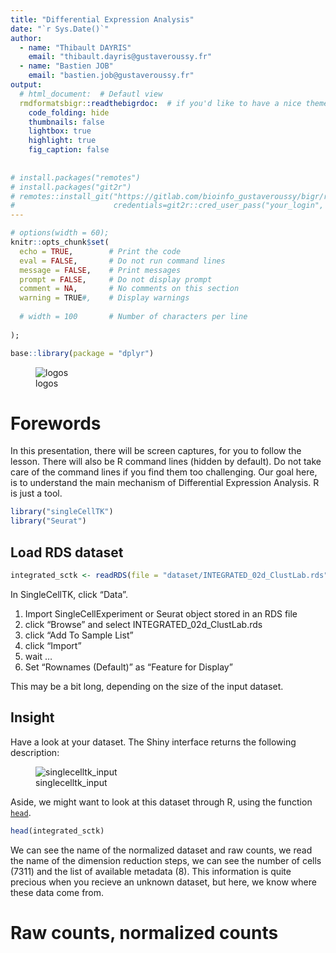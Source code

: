 ```yaml
---
title: "Differential Expression Analysis"
date: "`r Sys.Date()`"
author:
  - name: "Thibault DAYRIS"
    email: "thibault.dayris@gustaveroussy.fr"
  - name: "Bastien JOB"
    email: "bastien.job@gustaveroussy.fr"
output:
  # html_document:  # Defautl view
  rmdformatsbigr::readthebigrdoc:  # if you'd like to have a nice theme
    code_folding: hide
    thumbnails: false
    lightbox: true
    highlight: true
    fig_caption: false
    
    
# install.packages("remotes")
# install.packages("git2r")
# remotes::install_git("https://gitlab.com/bioinfo_gustaveroussy/bigr/rmdformatsbigr.git",
#                      credentials=git2r::cred_user_pass("your_login", "your_password"))
---
```



```r
# options(width = 60);
knitr::opts_chunk$set(
  echo = TRUE,        # Print the code
  eval = FALSE,       # Do not run command lines
  message = FALSE,    # Print messages
  prompt = FALSE,     # Do not display prompt
  comment = NA,       # No comments on this section
  warning = TRUE#,    # Display warnings
  
  # width = 100       # Number of characters per line
  
);

base::library(package = "dplyr")
```

<style type="text/css">
details:hover { cursor: pointer }
</style>

![logos](images/logos.png)

# Forewords

In this presentation, there will be screen captures, for you to follow the lesson. There will also be R command lines (hidden by default). Do not take care of the command lines if you find them too challenging. Our goal here, is to understand the main mechanism of Differential Expression Analysis. R is just a tool.

```r
library("singleCellTK")
library("Seurat")
```

## Load RDS dataset

```r
integrated_sctk <- readRDS(file = "dataset/INTEGRATED_02d_ClustLab.rds")
```

In SingleCellTK, click "Data".

1. Import SingleCellExperiment or Seurat object stored in an RDS file
1. click "Browse" and select INTEGRATED_02d_ClustLab.rds
1. click "Add To Sample List"
1. click "Import"
1. wait ...
1. Set "Rownames (Default)" as "Feature for Display"

This may be a bit long, depending on the size of the input dataset.

## Insight

Have a look at your dataset. The Shiny interface returns the following description:

![singlecelltk_input](images/DataSummary.png)

Aside, we might want to look at this dataset through R, using the function [`head`](https://www.rdocumentation.org/packages/utils/versions/3.6.2/topics/head).

```r
head(integrated_sctk)
```

We can see the name of the normalized dataset and raw counts, we read the name of the dimension reduction steps, we can see the number of cells (7311) and the list of available metadata (8). This information is quite precious when you recieve an unknown dataset, but here, we know where these data come from.


# Raw counts, normalized counts
